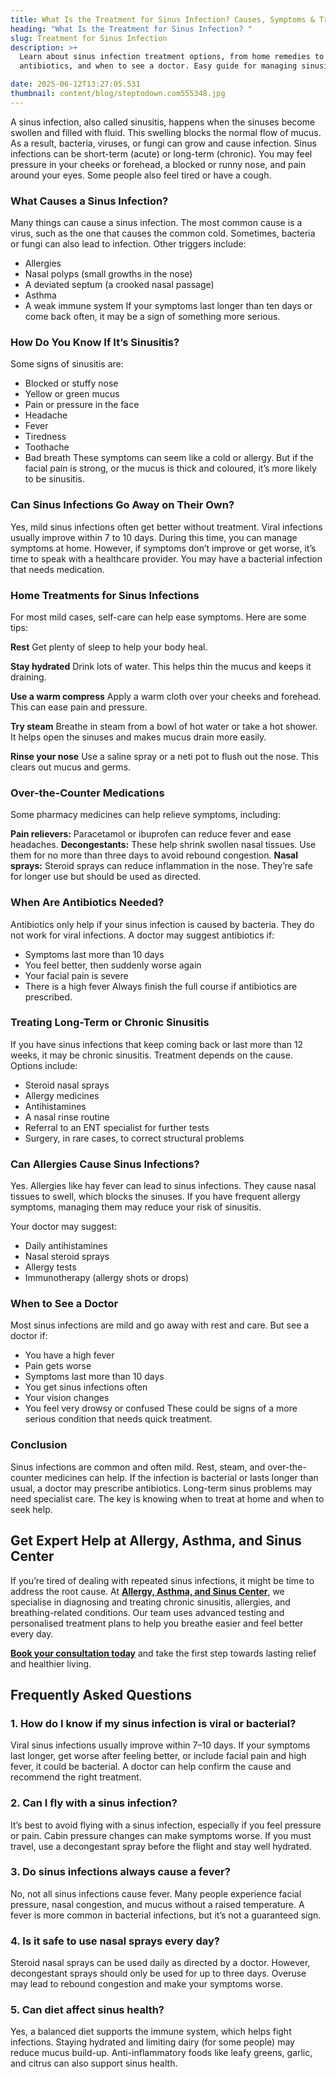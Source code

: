 ```yaml
---
title: What Is the Treatment for Sinus Infection? Causes, Symptoms & Treatment
heading: "What Is the Treatment for Sinus Infection? "
slug: Treatment for Sinus Infection
description: >+
  Learn about sinus infection treatment options, from home remedies to
  antibiotics, and when to see a doctor. Easy guide for managing sinusitis.

date: 2025-06-12T13:27:05.531
thumbnail: content/blog/steptodown.com555348.jpg
---
```

A sinus infection, also called sinusitis, happens when the sinuses become swollen and filled with fluid. This swelling blocks the normal flow of mucus. As a result, bacteria, viruses, or fungi can grow and cause infection. Sinus infections can be short-term (acute) or long-term (chronic). You may feel pressure in your cheeks or forehead, a blocked or runny nose, and pain around your eyes. Some people also feel tired or have a cough.

### What Causes a Sinus Infection?

Many things can cause a sinus infection. The most common cause is a virus, such as the one that causes the common cold. Sometimes, bacteria or fungi can also lead to infection. Other triggers include:

- Allergies
- Nasal polyps (small growths in the nose)
- A deviated septum (a crooked nasal passage)
- Asthma
- A weak immune system If your symptoms last longer than ten days or come back often, it may be a sign of something more serious.

### How Do You Know If It’s Sinusitis?

Some signs of sinusitis are:

- Blocked or stuffy nose
- Yellow or green mucus
- Pain or pressure in the face
- Headache
- Fever
- Tiredness
- Toothache
- Bad breath These symptoms can seem like a cold or allergy. But if the facial pain is strong, or the mucus is thick and coloured, it’s more likely to be sinusitis.

### Can Sinus Infections Go Away on Their Own?

Yes, mild sinus infections often get better without treatment. Viral infections usually improve within 7 to 10 days. During this time, you can manage symptoms at home. However, if symptoms don’t improve or get worse, it’s time to speak with a healthcare provider. You may have a bacterial infection that needs medication.

### Home Treatments for Sinus Infections

For most mild cases, self-care can help ease symptoms. Here are some tips:

**Rest** Get plenty of sleep to help your body heal.

**Stay hydrated** Drink lots of water. This helps thin the mucus and keeps it draining.

**Use a warm compress** Apply a warm cloth over your cheeks and forehead. This can ease pain and pressure.

**Try steam** Breathe in steam from a bowl of hot water or take a hot shower. It helps open the sinuses and makes mucus drain more easily.

**Rinse your nose** Use a saline spray or a neti pot to flush out the nose. This clears out mucus and germs.

### Over-the-Counter Medications

Some pharmacy medicines can help relieve symptoms, including:

**Pain relievers:** Paracetamol or ibuprofen can reduce fever and ease headaches.
**Decongestants:** These help shrink swollen nasal tissues. Use them for no more than three days to avoid rebound congestion.
**Nasal sprays:** Steroid sprays can reduce inflammation in the nose. They’re safe for longer use but should be used as directed.

### When Are Antibiotics Needed?

Antibiotics only help if your sinus infection is caused by bacteria. They do not work for viral infections. A doctor may suggest antibiotics if:

- Symptoms last more than 10 days
- You feel better, then suddenly worse again
- Your facial pain is severe
- There is a high fever Always finish the full course if antibiotics are prescribed.

### Treating Long-Term or Chronic Sinusitis

If you have sinus infections that keep coming back or last more than 12 weeks, it may be chronic sinusitis. Treatment depends on the cause. Options include:

- Steroid nasal sprays
- Allergy medicines
- Antihistamines
- A nasal rinse routine
- Referral to an ENT specialist for further tests
- Surgery, in rare cases, to correct structural problems

### Can Allergies Cause Sinus Infections?

Yes. Allergies like hay fever can lead to sinus infections. They cause nasal tissues to swell, which blocks the sinuses. If you have frequent allergy symptoms, managing them may reduce your risk of sinusitis.

Your doctor may suggest:

- Daily antihistamines
- Nasal steroid sprays
- Allergy tests
- Immunotherapy (allergy shots or drops)

### When to See a Doctor

Most sinus infections are mild and go away with rest and care. But see a doctor if:

- You have a high fever
- Pain gets worse
- Symptoms last more than 10 days
- You get sinus infections often
- Your vision changes
- You feel very drowsy or confused These could be signs of a more serious condition that needs quick treatment.

### Conclusion

Sinus infections are common and often mild. Rest, steam, and over-the-counter medicines can help. If the infection is bacterial or lasts longer than usual, a doctor may prescribe antibiotics. Long-term sinus problems may need specialist care. The key is knowing when to treat at home and when to seek help.

## Get Expert Help at Allergy, Asthma, and Sinus Center

If you’re tired of dealing with repeated sinus infections, it might be time to address the root cause. At [**Allergy, Asthma, and Sinus Center**](https://www.aascmed.com/), we specialise in diagnosing and treating chronic sinusitis, allergies, and breathing-related conditions. Our team uses advanced testing and personalised treatment plans to help you breathe easier and feel better every day.

[**Book your consultation today**](https://www.aascmed.com/contact/) and take the first step towards lasting relief and healthier living.

## **Frequently Asked Questions**

### **1. How do I know if my sinus infection is viral or bacterial?**

Viral sinus infections usually improve within 7–10 days. If your symptoms last longer, get worse after feeling better, or include facial pain and high fever, it could be bacterial. A doctor can help confirm the cause and recommend the right treatment.

### **2. Can I fly with a sinus infection?**

It’s best to avoid flying with a sinus infection, especially if you feel pressure or pain. Cabin pressure changes can make symptoms worse. If you must travel, use a decongestant spray before the flight and stay well hydrated.

### **3. Do sinus infections always cause a fever?**

No, not all sinus infections cause fever. Many people experience facial pressure, nasal congestion, and mucus without a raised temperature. A fever is more common in bacterial infections, but it’s not a guaranteed sign.

### **4. Is it safe to use nasal sprays every day?**

Steroid nasal sprays can be used daily as directed by a doctor. However, decongestant sprays should only be used for up to three days. Overuse may lead to rebound congestion and make your symptoms worse.

### **5. Can diet affect sinus health?**

Yes, a balanced diet supports the immune system, which helps fight infections. Staying hydrated and limiting dairy (for some people) may reduce mucus build-up. Anti-inflammatory foods like leafy greens, garlic, and citrus can also support sinus health.
